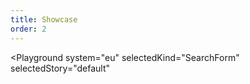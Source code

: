 ```yaml
---
title: Showcase
order: 2
---
```




<Playground
  system="eu"
  selectedKind="SearchForm"
  selectedStory="default"
>
  <SearchForm
    textInputId={demoContent.textInputId}
    buttonLabel={demoContent.buttonLabel}
  />
</Playground>
